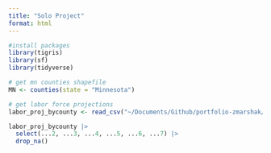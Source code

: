 ```yaml
---
title: "Solo Project"
format: html
---
```


```r
#install packages
library(tigris)
library(sf)
library(tidyverse)
```

```r
# get mn counties shapefile
MN <- counties(state = "Minnesota")
```

```r
# get labor force projections
labor_proj_bycounty <- read_csv("~/Documents/Github/portfolio-zmarshak/bw/mncounties_labor_force_rates.csv")
```

```r
labor_proj_bycounty |>
  select(...2, ...3, ...4, ...5, ...6, ...7) |>
  drop_na()
  
```
